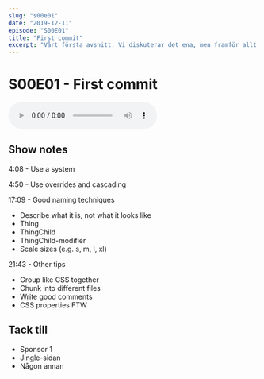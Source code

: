 ```yaml
---
slug: "s00e01"
date: "2019-12-11"
episode: "S00E01"
title: "First commit"
excerpt: "Vårt första avsnitt. Vi diskuterar det ena, men framför allt det andra och det tredje."
---
```



# S00E01 - First commit

<audio
    controls
    src={episode}>
        Your browser does not support the
        <code>audio</code> element.
</audio>

## Show notes

4:08 - Use a system

4:50 - Use overrides and cascading

17:09 - Good naming techniques

- Describe what it is, not what it looks like
- Thing
- ThingChild
- ThingChild-modifier
- Scale sizes (e.g. s, m, l, xl)

21:43 - Other tips

- Group like CSS together
- Chunk into different files
- Write good comments
- CSS properties FTW

## Tack till

- Sponsor 1
- Jingle-sidan
- Någon annan
